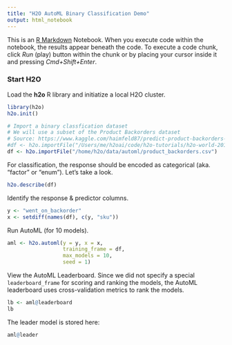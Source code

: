 ```yaml
---
title: "H2O AutoML Binary Classification Demo"
output: html_notebook
---
```


This is an [R Markdown](http://rmarkdown.rstudio.com) Notebook. When you execute code within the notebook, the results appear beneath the code. To execute a code chunk, click *Run* (play) button within the chunk or by placing your cursor inside it and pressing *Cmd+Shift+Enter*. 


### Start H2O

Load the **h2o** R library and initiatize a local H2O cluster.

```r
library(h2o)
h2o.init()
```

```r
# Import a binary classfication dataset
# We will use a subset of the Product Backorders dataset
# Source: https://www.kaggle.com/haimfeld87/predict-product-backorders-with-smote-and-rf/data
#df <- h2o.importFile("/Users/me/h2oai/code/h2o-tutorials/h2o-world-2017/automl/product_backorders.csv")
df <- h2o.importFile("/home/h2o/data/automl/product_backorders.csv")
```


For classification, the response should be encoded as categorical (aka. "factor" or "enum"). Let's take a look.
```r
h2o.describe(df)
```

Identify the response & predictor columns.
```r
y <- "went_on_backorder"
x <- setdiff(names(df), c(y, "sku"))
```

Run AutoML (for 10 models).
```r
aml <- h2o.automl(y = y, x = x,
                  training_frame = df,
                  max_models = 10,
                  seed = 1)
```

View the AutoML Leaderboard.  Since we did not specify a special `leaderboard_frame` for scoring and ranking the models, the AutoML leaderboard uses cross-validation metrics to rank the models.
```r
lb <- aml@leaderboard
lb
```

The leader model is stored here:
```r
aml@leader
```


